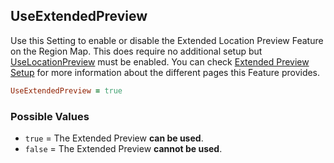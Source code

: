 ## UseExtendedPreview

Use this Setting to enable or disable the Extended Location Preview Feature on the Region Map. This does require no additional setup but [UseLocationPreview](location#uselocationpreview) must be enabled. You can check [Extended Preview Setup](../../basic-setup/extended-location-preview) for more information about the different pages this Feature provides.

```ruby 
UseExtendedPreview = true
```

### Possible Values

- `true` = The Extended Preview **<Gn>can be used</Gn>**.
- `false` = The Extended Preview **<Rd>cannot be used</Rd>**.